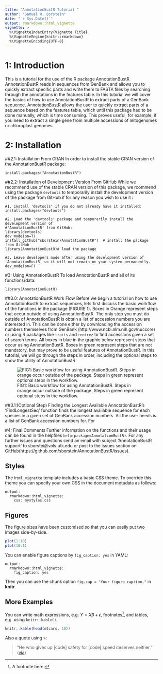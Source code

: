 ```yaml
---
title: "AnnotationBustR Tutorial "
author: "Samuel R. Borstein"
date: "`r Sys.Date()`"
output: rmarkdown::html_vignette
vignette: >
  %\VignetteIndexEntry{Vignette Title}
  %\VignetteEngine{knitr::rmarkdown}
  %\VignetteEncoding{UTF-8}
---
```


# 1: Introduction

This is a tutorial for the use of the R package AnnotationBustR. AnnotationBustR reads in sequences from GenBank and allows you to quickly extract specific parts and write them to FASTA files by searching through the annotations in the features table. In this tutorial we will cover the basics of how to use AnnotationBustR to extract parts of a GenBank sequence. AnnotationBustR allows the user to quickly extract parts of a sequence based on the features table, which until this package  had to be done manually, which is time consuming. This proves useful, for example, if you need to extract a single gene from multiple accessions of mitogenomes or chloroplast genomes. 

# 2: Installation
##2.1: Installation From CRAN
In order to install the stable CRAN version of the AnnotationBustR package:
```
install.packages("AnnotationBustR")
```
##2.2: Installation of Development Version From GitHub
While we recommend use of the stable CRAN version of this package, we rcommend using the package `devtools` to temporarily install the development version of the package from GitHub if for any reason you wish to use it :
```
#1. Install 'devtools' if you do not already have it installed:
install.packages("devtools")

#2. Load the 'devtools' package and temporarily install the development version of 
#'AnnotationBustR' from GitHub:
library(devtools)
dev_mode(on=T)
install_github("sborstein/AnnotationBustR")  # install the package from GitHub
library(AnnotationBustR)# load the package

#3. Leave developers mode after using the development version of 'AnnotationBustR' so it will not remain on your system permanently.
dev_mode(on=F)
```
#3: Using AnnotationBustR
To load AnnotationBustR and all of its functions/data:
```
library(AnnotationBustR)
```
##3.0: AnnotationBustR Work Flow 
Before we begin a tutorial on how to use AnnotationBustR to extract sequences, lets first discuss the basic workflow of the functions in the package (FIGURE 1). Boxes in Orange represent steps that occur outside of using AnnotationBustR. The only step you must do outside of AnnotationBustR is obtain a list of accession numbers you are interested in. This can be done either by downloading the accession numbers themselves from GenBank (http://www.ncbi.nlm.nih.gov/nuccore) or using R packages like `traits` and `rentrez` to find accessions given a set of search terms. All boxes in blue in the graphic below represent steps that occur using AnnotationBustR. Boxes in green represent steps that are not mandatory, but may prove to be useful features of AnnotationBustR. In this tutorial, we will go through the steps in order, including the optional steps to show the utility of AnnotationBustR.

![FIG1: Basic workflow for using AnnotationBustR. Steps in orange occur outside of the package. Steps in green represent optional steps in the workflow.](workflow.jpg)

##3.1:(Optional Step) Finding the Longest Available
AnnotationBustR's 'FindLongestSeq' function finds the longest available sequence for each species in a given set of GenBank accession numbers. All the user needs is a list of GenBank accession numbers for. For 

#4: Final Comments
Further information on the functions and their usage can be found in the helpfiles `help(package=AnnotationBustR)`. For any further issues and questions send an email with subject 'AnnotationBustR support' to sborstei@vols.utk.edu or post to the issues section on GitHub(https://github.com/sborstein/AnnotationBustR/issues).

## Styles

The `html_vignette` template includes a basic CSS theme. To override this theme you can specify your own CSS in the document metadata as follows:

    output: 
      rmarkdown::html_vignette:
        css: mystyles.css

## Figures

The figure sizes have been customised so that you can easily put two images side-by-side. 

```r
plot(1:10)
plot(10:1)
```

You can enable figure captions by `fig_caption: yes` in YAML:

    output:
      rmarkdown::html_vignette:
        fig_caption: yes

Then you can use the chunk option `fig.cap = "Your figure caption."` in **knitr**.

## More Examples

You can write math expressions, e.g. $Y = X\beta + \epsilon$, footnotes^[A footnote here.], and tables, e.g. using `knitr::kable()`.

```r
knitr::kable(head(mtcars, 10))
```

Also a quote using `>`:

> "He who gives up [code] safety for [code] speed deserves neither."
([via](https://twitter.com/hadleywickham/status/504368538874703872))
